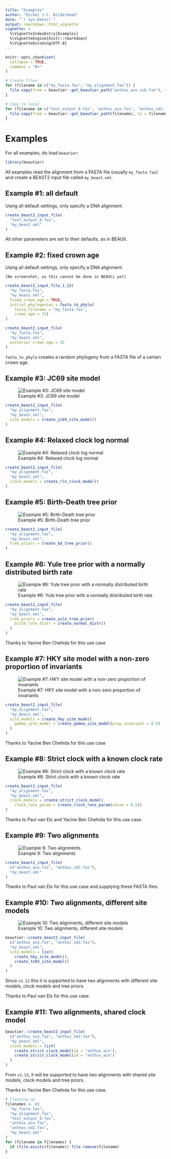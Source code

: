 ```yaml
---
title: "Examples"
author: "Richel J.C. Bilderbeek"
date: "`r Sys.Date()`"
output: rmarkdown::html_vignette
vignette: >
  %\VignetteIndexEntry{Examples}
  %\VignetteEngine{knitr::rmarkdown}
  %\VignetteEncoding{UTF-8}
---
```


```r
knitr::opts_chunk$set(
  collapse = TRUE,
  comment = "#>"
)

# Create files
for (filename in c("my_fasta.fas", "my_alignment.fas")) {
  file.copy(from = beautier::get_beautier_path("anthus_aco_sub.fas"), to = filename)
}

# Copy to local
for (filename in c("test_output_0.fas", "anthus_aco.fas", "anthus_nd2.fas")) {
  file.copy(from = beautier::get_beautier_path(filename), to = filename)
}
```

# Examples

For all examples, do load `beautier`:

```r
library(beautier)
```

All examples read the alignment from a FASTA file (usually `my_fasta.fas`) 
and create a BEAST2 input file called `my_beast.xml`.

## Example #1: all default

Using all default settings, only specify a DNA alignment.

```r
create_beast2_input_file(
  "test_output_0.fas",
  "my_beast.xml"
)
```

All other parameters are set to their defaults, as in BEAUti.

## Example #2: fixed crown age

Using all default settings, only specify a DNA alignment.

```
[No screenshot, as this cannot be done in BEAUti yet]
```

```r
create_beast2_input_file_1_12(
  "my_fasta.fas",
  "my_beast.xml",
  fixed_crown_age = TRUE,
  initial_phylogenies = fasta_to_phylo(
    fasta_filename = "my_fasta.fas",
    crown_age = 15)
)
```

```r
create_beast2_input_file(
  "my_fasta.fas",
  "my_beast.xml",
  posterior_crown_age = 15
)
```

`fasta_to_phylo` creates a random phylogeny from
a FASTA file of a certain crown age. 

## Example #3: JC69 site model

![Example #3: JC69 site model](jc69_2_4.png)

```r
create_beast2_input_file(
  "my_alignment.fas",
  "my_beast.xml",
  site_models = create_jc69_site_model()
)
```

## Example #4: Relaxed clock log normal

![Example #4: Relaxed clock log normal](rln_2_4.png)

```r
create_beast2_input_file(
  "my_alignment.fas",
  "my_beast.xml",
  clock_models = create_rln_clock_model()
)
```

## Example #5: Birth-Death tree prior

![Example #5: Birth-Death tree prior](bd_2_4.png)

```r
create_beast2_input_file(
  "my_alignment.fas",
  "my_beast.xml",
  tree_priors = create_bd_tree_prior() 
)
```

## Example #6: Yule tree prior with a normally distributed birth rate

![Example #6: Yule tree prior with a normally distributed birth rate](birth_rate_normal_2_4.png)

```r
create_beast2_input_file(
  "my_alignment.fas",
  "my_beast.xml",
  tree_priors = create_yule_tree_prior(
    birth_rate_distr = create_normal_distr()
  ) 
)
```

Thanks to Yacine Ben Chehida for this use case

## Example #7: HKY site model with a non-zero proportion of invariants

![Example #7: HKY site model with a non-zero proportion of invariants](hky_prop_invariant_0_5_2_4.png)

```r
create_beast2_input_file(
  "my_alignment.fas",
  "my_beast.xml",
  site_models = create_hky_site_model(
    gamma_site_model = create_gamma_site_model(prop_invariant = 0.5)
  )
)
```

Thanks to Yacine Ben Chehida for this use case

## Example #8: Strict clock with a known clock rate

![Example #8: Strict clock with a known clock rate](strict_clock_rate_0_5_2_4.png)

```r
create_beast2_input_file(
  "my_alignment.fas",
  "my_beast.xml",
  clock_models = create_strict_clock_model(
    clock_rate_param = create_clock_rate_param(value = 0.5)) 
)
```

Thanks to Paul van Els and Yacine Ben Chehida for this use case.

## Example #9: Two alignments

![Example 9: Two alignments](anthus_2_4.png)

```r
create_beast2_input_file(
  c("anthus_aco.fas", "anthus_nd2.fas"),
  "my_beast.xml"
)
```

Thanks to Paul van Els for this use case and supplying these FASTA files.

## Example #10: Two alignments, different site models

![Example 10: Two alignments, different site models](aco_hky_nd2_tn93.png)

```r
beautier::create_beast2_input_file(
  c("anthus_aco.fas", "anthus_nd2.fas"),
  "my_beast.xml",
  site_models = list(
    create_hky_site_model(), 
    create_tn93_site_model()
  )
)
```

Since `v1.12` this it is supported to have two alignments with different site models, clock models and tree priors.

Thanks to Paul van Els for this use case.

## Example #11: Two alignments, shared clock model

```r
beautier::create_beast2_input_file(
  c("anthus_aco.fas", "anthus_nd2.fas"),
  "my_beast.xml",
  clock_models = list(
    create_strict_clock_model(id = "anthus_aco"), 
    create_strict_clock_model(id = "anthus_aco")
  )
)
```

From `v1.13`, it will be supported to have two alignments with shared site models, clock models and tree priors.

Thanks to Yacine Ben Chehida for this use case.

```r
# Cleaning up
filenames <- c(
  "my_fasta.fas", 
  "my_alignment.fas",
  "test_output_0.fas", 
  "anthus_aco.fas", 
  "anthus_nd2.fas",
  "my_beast.xml"
)
for (filename in filenames) {
  if (file.exists(filename)) file.remove(filename)
}
```
